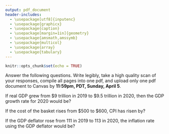 ```yaml
---
output: pdf_document
header-includes: 
  - \usepackage[utf8]{inputenc}
  - \usepackage{graphicx}
  - \usepackage{caption}
  - \usepackage[margin=1in]{geometry}
  - \usepackage{amsmath,amssymb}
  - \usepackage{multicol}
  - \usepackage{array}
  - \usepackage{tabulary}
---
```


```r
knitr::opts_chunk$set(echo = TRUE)
```

\newcommand{\class}{EC 370}
\newcommand{\term}{Xiang LI (GE)}
\newcommand{\examnum}{Participation 1 (Chapter 1)}

\noindent
\begin{tabular*}{\textwidth}{l @{\extracolsep{\fill}} r @{\extracolsep{6pt}} l}
\textbf{\class} & \textbf{Name: } & \makebox[2in]{\hrulefill}\\
\textbf{\term} &&\\
\textbf{\examnum} & \textbf{UO ID: } & \makebox[2in]{\hrulefill}\\
\end{tabular*}
\rule[2ex]{\textwidth}{2pt}

Answer the following questions. Write legibly, take a high quality scan of your responses, compile all pages into one pdf, and upload only one pdf document to Canvas by **11:59pm, PDT, Sunday, April 5**. 

\vspace{.5in}

\textbf{QUESTION 1} 

If real GDP grew from \$9 trillion in 2019 to \$9.5 trillion in 2020, then the GDP growth rate for 2020 would be?

\vspace{2in}

\textbf{QUESTION 2} 

If the cost of the basket rises from \$500 to \$600, CPI has risen by? 

\vspace{2in}

\textbf{QUESTION 3} 

If the GDP deflator rose from 111 in 2019 to 113 in 2020, the inflation rate using the GDP deflator would be?


